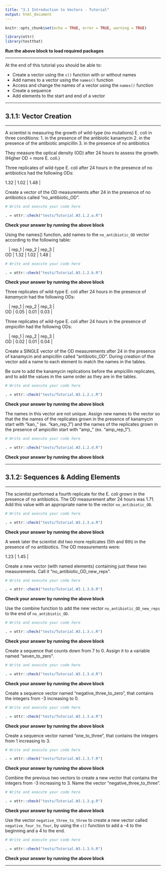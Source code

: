 ```yaml
---
title: "3.1 Introduction to Vectors - Tutorial"
output: html_document
---
```


```r
knitr::opts_chunk$set(echo = TRUE, error = TRUE, warning = TRUE)

library(ottr)
library(testthat)
```
**Run the above block to load required packages**

---

At the end of this tutorial you should be able to:

* Create a vector using the `c()` function with or without names
* Add names to a vector using the `names()` function
* Access and change the names of a vector using the `names()` function
* Create a sequence 
* Add elements to the start and end of a vector

---

## 3.1.1: Vector Creation

---

A scientist is measuring the growth of wild-type (no mutations) E. coli in three conditions:
1. in the presence of the antibiotic kanamycin
2. in the presence of the antibiotic ampicillin
3. in the presence of no antibiotics

They measure the optical density (OD) after 24 hours to assess the growth. (Higher OD = more E. coli.)

Three replicates of wild-type E. coli after 24 hours in the presence of no antibiotics had the following ODs:

| 1.32 | 1.02 | 1.48 |

Create a vector of the OD measurements after 24 in the presence of no antibiotics called "no_antibiotic_OD". 

```r
# Write and execute your code here

```

```r
. = ottr::check("tests/Tutorial.W3.1.2.a.R")
```
**Check your answer by running the above block** 

Using the names() function, add names to the `no_antibiotic_OD` vector according to the following table:

|    | rep_1 | rep_2 | rep_3 |
| OD | 1.32  | 1.02  | 1.48  |

```r
# Write and execute your code here

```

```r
. = ottr::check("tests/Tutorial.W3.1.2.b.R")
```
**Check your answer by running the above block** 

Three replicates of wild-type E. coli after 24 hours in the presence of *kanamycin* had the following ODs:

|    | rep_1 | rep_2 | rep_3 |
| OD | 0.05  | 0.01  | 0.03  | 

Three replicates of wild-type E. coli after 24 hours in the presence of *ampicillin* had the following ODs:

|    | rep_1 | rep_2 | rep_3 |
| OD | 0.02  | 0.01  | 0.04  |

Create a SINGLE vector of the OD measurements after 24 in the presence of kanamycin and ampicillin called "antibiotic_OD". During creation of the vector add a name to each element to match the names in the tables. 

Be sure to add the kanamycin replications before the ampicillin replicates, and to add the values in the same order as they are in the tables.

```r
# Write and execute your code here

```

```r
. = ottr::check("tests/Tutorial.W3.1.2.c.R")
```
**Check your answer by running the above block** 

The names in this vector are not unique. Assign new names to the vector so that the the names of the replicates grown in the presence of kanamycin start with "kan_" (ex. "kan_rep_1") and the names of the replicates grown in the presence of ampicillin start with "amp_" (ex. "amp_rep_1").

```r
# Write and execute your code here

```

```r
. = ottr::check("tests/Tutorial.W3.1.2.d.R")
```
**Check your answer by running the above block** 

---

## 3.1.2: Sequences & Adding Elements

---

The scientist performed a fourth replicate for the E. coli grown in the presence of no antibiotics. The OD measurement after 24 hours was 1.71. Add this value with an appropriate name to the vector `no_antibiotic_OD`. 

```r
# Write and execute your code here

```

```r
. = ottr::check("tests/Tutorial.W3.1.3.a.R")
```
**Check your answer by running the above block** 

A week later the scientist did two more replicates (5th and 6th) in the presence of no antibiotics. The OD measurements were:

| 1.23 | 1.45 |

Create a new vector (with named elements) containing just these two measurements. Call it "no_antibiotic_OD_new_reps".

```r
# Write and execute your code here

```

```r
. = ottr::check("tests/Tutorial.W3.1.3.b.R")
```
**Check your answer by running the above block** 

Use the combine function to add the new vector `no_antibiotic_OD_new_reps` to the end of `no_antibiotic_OD`.

```r
# Write and execute your code here

```

```r
. = ottr::check("tests/Tutorial.W3.1.3.c.R")
```
**Check your answer by running the above block** 

Create a sequence that counts down from 7 to 0. Assign it to a variable named "seven_to_zero".

```r
# Write and execute your code here

```

```r
. = ottr::check("tests/Tutorial.W3.1.3.d.R")
```
**Check your answer by running the above block** 

Create a sequence vector named "negative_three_to_zero", that contains the integers from -3 increasing to 0.

```r
# Write and execute your code here

```

```r
. = ottr::check("tests/Tutorial.W3.1.3.e.R")
```
**Check your answer by running the above block** 

Create a sequence vector named "one_to_three", that contains the integers from 1 increasing to 3.

```r
# Write and execute your code here

```

```r
. = ottr::check("tests/Tutorial.W3.1.3.f.R")
```
**Check your answer by running the above block** 

Combine the previous two vectors to create a new vector that contains the integers from -3 increasing to 3. Name the vector "negative_three_to_three".

```r
# Write and execute your code here

```

```r
. = ottr::check("tests/Tutorial.W3.1.3.g.R")
```
**Check your answer by running the above block** 

Use the vector `negative_three_to_three` to create a new vector called `negative_four_to_four`, by using the `c()` function to add a -4 to the beginning and a 4 to the end.

```r
# Write and execute your code here

```

```r
. = ottr::check("tests/Tutorial.W3.1.3.h.R")
```
**Check your answer by running the above block** 

---
